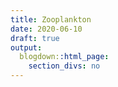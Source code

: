 ```yaml
---
title: Zooplankton
date: 2020-06-10
draft: true
output:
  blogdown::html_page:
    section_divs: no
---
```



